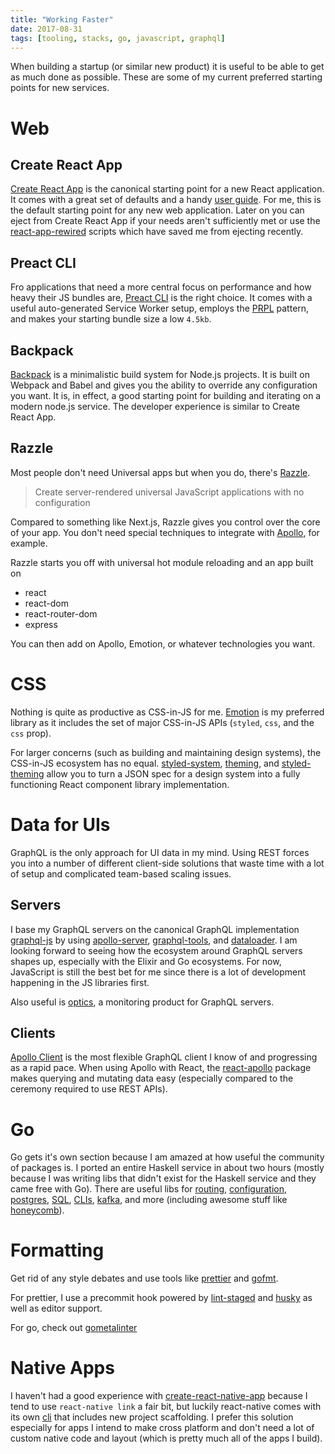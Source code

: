 ```yaml
---
title: "Working Faster"
date: 2017-08-31
tags: [tooling, stacks, go, javascript, graphql]
---
```


When building a startup (or similar new product) it is
useful to be able to get as much done as possible. These are
some of my current preferred starting points for new
services.

# Web

## Create React App

[Create React App](https://github.com/facebookincubator/create-react-app)
is the canonical starting point for a new React application.
It comes with a great set of defaults and a handy
[user guide](https://github.com/facebookincubator/create-react-app#user-guide).
For me, this is the default starting point for any new web
application. Later on you can eject from Create React App if
your needs aren't sufficiently met or use the
[react-app-rewired](https://github.com/timarney/react-app-rewired)
scripts which have saved me from ejecting recently.

## Preact CLI

Fro applications that need a more central focus on
performance and how heavy their JS bundles are,
[Preact CLI](https://github.com/developit/preact-cli) is the
right choice. It comes with a useful auto-generated Service
Worker setup, employs the
[PRPL](https://developers.google.com/web/fundamentals/performance/prpl-pattern/)
pattern, and makes your starting bundle size a low `4.5kb`.

## Backpack

[Backpack](https://github.com/jaredpalmer/backpack) is a
minimalistic build system for Node.js projects. It is built
on Webpack and Babel and gives you the ability to override
any configuration you want. It is, in effect, a good
starting point for building and iterating on a modern
node.js service. The developer experience is similar to
Create React App.

## Razzle

Most people don't need Universal apps but when you do,
there's [Razzle](https://github.com/jaredpalmer/razzle).

> Create server-rendered universal JavaScript applications
> with no configuration

Compared to something like Next.js, Razzle gives you control
over the core of your app. You don't need special techniques
to integrate with
[Apollo](https://github.com/zeit/next.js/tree/a779d830bd35e03b6b9e3c1dd3b1cbaff9aefcf4/examples/with-apollo/lib),
for example.

Razzle starts you off with universal hot module reloading
and an app built on

- react
- react-dom
- react-router-dom
- express

You can then add on Apollo, Emotion, or whatever
technologies you want.

# CSS

Nothing is quite as productive as CSS-in-JS for me.
[Emotion](https://github.com/tkh44/emotion) is my preferred
library as it includes the set of major CSS-in-JS APIs
(`styled`, `css`, and the `css` prop).

For larger concerns (such as building and maintaining design
systems), the CSS-in-JS ecosystem has no equal.
[styled-system](http://jxnblk.com/styled-system/),
[theming](https://github.com/iamstarkov/theming), and
[styled-theming](https://github.com/styled-components/styled-theming)
allow you to turn a JSON spec for a design system into a
fully functioning React component library implementation.

# Data for UIs

GraphQL is the only approach for UI data in my mind. Using
REST forces you into a number of different client-side
solutions that waste time with a lot of setup and
complicated team-based scaling issues.

## Servers

I base my GraphQL servers on the canonical GraphQL
implementation
[graphql-js](https://github.com/graphql/graphql-js) by using
[apollo-server](https://github.com/apollographql/apollo-server),
[graphql-tools](https://github.com/apollographql/graphql-tools),
and [dataloader](https://github.com/facebook/dataloader). I
am looking forward to seeing how the ecosystem around
GraphQL servers shapes up, especially with the Elixir and Go
ecosystems. For now, JavaScript is still the best bet for me
since there is a lot of development happening in the JS
libraries first.

Also useful is [optics](https://www.apollodata.com/optics/),
a monitoring product for GraphQL servers.

## Clients

[Apollo Client](https://github.com/apollographql/apollo-client)
is the most flexible GraphQL client I know of and
progressing as a rapid pace. When using Apollo with React,
the
[react-apollo](https://github.com/apollographql/react-apollo)
package makes querying and mutating data easy (especially
compared to the ceremony required to use REST APIs).

# Go

Go gets it's own section because I am amazed at how useful
the community of packages is. I ported an entire Haskell
service in about two hours (mostly because I was writing
libs that didn't exist for the Haskell service and they came
free with Go). There are useful libs for
[routing](https://github.com/gorilla/mux),
[configuration](https://github.com/spf13/viper),
[postgres](https://github.com/lib/pq),
[SQL](https://github.com/jmoiron/sqlx),
[CLIs](https://github.com/spf13/cobra),
[kafka](https://github.com/confluentinc/confluent-kafka-go),
and more (including awesome stuff like
[honeycomb](https://github.com/honeycombio/libhoney-go)).

# Formatting

Get rid of any style debates and use tools like
[prettier](https://github.com/prettier/prettier) and
[gofmt](https://golang.org/cmd/gofmt/).

For prettier, I use a precommit hook powered by
[lint-staged](https://github.com/okonet/lint-staged) and
[husky](https://github.com/typicode/husky) as well as editor
support.

For go, check out
[gometalinter](https://github.com/alecthomas/gometalinter)

# Native Apps

I haven't had a good experience with
[create-react-native-app](https://github.com/react-community/create-react-native-app)
because I tend to use `react-native link` a fair bit, but
luckily react-native comes with its own
[cli](https://facebook.github.io/react-native/docs/getting-started.html)
that includes new project scaffolding. I prefer this
solution especially for apps I intend to make cross platform
and don't need a lot of custom native code and layout (which
is pretty much all of the apps I build).
